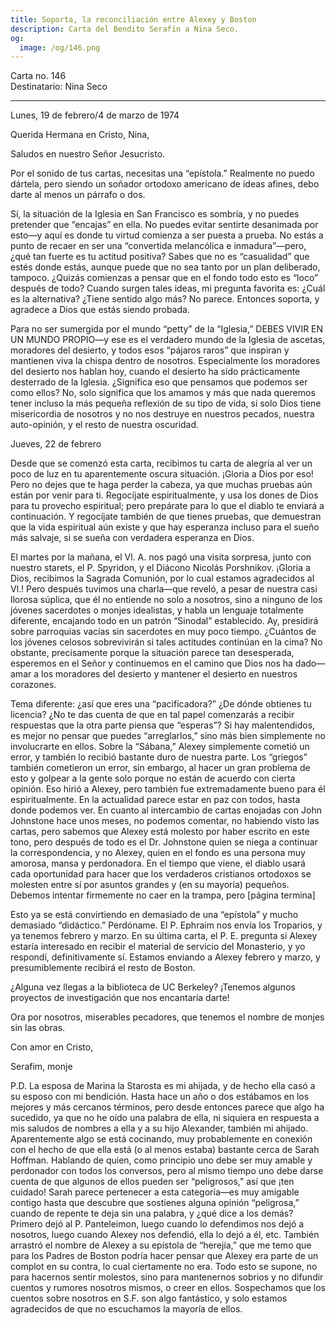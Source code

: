 ```yaml
---
title: Soporta, la reconciliación entre Alexey y Boston
description: Carta del Bendito Serafín a Nina Seco.
og:
  image: /og/146.png
---
```


<div style={{textAlign:'right', fontFamily:'monospace'}}>Carta no. 146</div>
<div style={{textAlign:'left', fontFamily:'monospace'}}>Destinatario: Nina Seco</div>

---

Lunes, 19 de febrero/4 de marzo de 1974

Querida Hermana en Cristo, Nina,

Saludos en nuestro Señor Jesucristo.

Por el sonido de tus cartas, necesitas una “epístola.” Realmente no puedo dártela, pero siendo un soñador ortodoxo americano de ideas afines, debo darte al menos un párrafo o dos.

Sí, la situación de la Iglesia en San Francisco es sombría, y no puedes pretender que “encajas” en ella. No puedes evitar sentirte desanimada por esto—y aquí es donde tu virtud comienza a ser puesta a prueba. No estás a punto de recaer en ser una “convertida melancólica e inmadura”—pero, ¿qué tan fuerte es tu actitud positiva? Sabes que no es “casualidad” que estés donde estás, aunque puede que no sea tanto por un plan deliberado, tampoco. ¿Quizás comienzas a pensar que en el fondo todo esto es “loco” después de todo? Cuando surgen tales ideas, mi pregunta favorita es: ¿Cuál es la alternativa? ¿Tiene sentido algo más? No parece. Entonces soporta, y agradece a Dios que estás siendo probada.

Para no ser sumergida por el mundo “petty” de la “Iglesia,” DEBES VIVIR EN UN MUNDO PROPIO—y ese es el verdadero mundo de la Iglesia de ascetas, moradores del desierto, y todos esos “pájaros raros” que inspiran y mantienen viva la chispa dentro de nosotros. Especialmente los moradores del desierto nos hablan hoy, cuando el desierto ha sido prácticamente desterrado de la Iglesia. ¿Significa eso que pensamos que podemos ser como ellos? No, solo significa que los amamos y más que nada queremos tener incluso la más pequeña reflexión de su tipo de vida, si solo Dios tiene misericordia de nosotros y no nos destruye en nuestros pecados, nuestra auto-opinión, y el resto de nuestra oscuridad.

Jueves, 22 de febrero

Desde que se comenzó esta carta, recibimos tu carta de alegría al ver un poco de luz en tu aparentemente oscura situación. ¡Gloria a Dios por eso! Pero no dejes que te haga perder la cabeza, ya que muchas pruebas aún están por venir para ti. Regocíjate espiritualmente, y usa los dones de Dios para tu provecho espiritual; pero prepárate para lo que el diablo te enviará a continuación. Y regocíjate también de que tienes pruebas, que demuestran que la vida espiritual aún existe y que hay esperanza incluso para el sueño más salvaje, si se sueña con verdadera esperanza en Dios.

El martes por la mañana, el Vl. A. nos pagó una visita sorpresa, junto con nuestro starets, el P. Spyridon, y el Diácono Nicolás Porshnikov. ¡Gloria a Dios, recibimos la Sagrada Comunión, por lo cual estamos agradecidos al Vl.! Pero después tuvimos una charla—que reveló, a pesar de nuestra casi llorosa súplica, que él no entiende no solo a nosotros, sino a ninguno de los jóvenes sacerdotes o monjes idealistas, y habla un lenguaje totalmente diferente, encajando todo en un patrón “Sinodal” establecido. Ay, presidirá sobre parroquias vacías sin sacerdotes en muy poco tiempo. ¿Cuántos de los jóvenes celosos sobrevivirán si tales actitudes continúan en la cima? No obstante, precisamente porque la situación parece tan desesperada, esperemos en el Señor y continuemos en el camino que Dios nos ha dado—amar a los moradores del desierto y mantener el desierto en nuestros corazones.

Tema diferente: ¿así que eres una “pacificadora?” ¿De dónde obtienes tu licencia? ¿No te das cuenta de que en tal papel comenzarás a recibir respuestas que la otra parte piensa que “esperas”? Si hay malentendidos, es mejor no pensar que puedes “arreglarlos,” sino más bien simplemente no involucrarte en ellos. Sobre la “Sábana,” Alexey simplemente cometió un error, y también lo recibió bastante duro de nuestra parte. Los “griegos” también cometieron un error, sin embargo, al hacer un gran problema de esto y golpear a la gente solo porque no están de acuerdo con cierta opinión. Eso hirió a Alexey, pero también fue extremadamente bueno para él espiritualmente. En la actualidad parece estar en paz con todos, hasta donde podemos ver. En cuanto al intercambio de cartas enojadas con John Johnstone hace unos meses, no podemos comentar, no habiendo visto las cartas, pero sabemos que Alexey está molesto por haber escrito en este tono, pero después de todo es el Dr. Johnstone quien se niega a continuar la correspondencia, y no Alexey, quien en el fondo es una persona muy amorosa, mansa y perdonadora. En el tiempo que viene, el diablo usará cada oportunidad para hacer que los verdaderos cristianos ortodoxos se molesten entre sí por asuntos grandes y (en su mayoría) pequeños. Debemos intentar firmemente no caer en la trampa, pero [página termina]

Esto ya se está convirtiendo en demasiado de una “epístola” y mucho demasiado “didáctico.” Perdóname. El P. Ephraim nos envía los Troparios, y ya tenemos febrero y marzo. En su última carta, el P. E. pregunta si Alexey estaría interesado en recibir el material de servicio del Monasterio, y yo respondí, definitivamente sí. Estamos enviando a Alexey febrero y marzo, y presumiblemente recibirá el resto de Boston.

¿Alguna vez llegas a la biblioteca de UC Berkeley? ¡Tenemos algunos proyectos de investigación que nos encantaría darte!

Ora por nosotros, miserables pecadores, que tenemos el nombre de monjes sin las obras.

Con amor en Cristo,

Serafim, monje

P.D. La esposa de Marina la Starosta es mi ahijada, y de hecho ella casó a su esposo con mi bendición. Hasta hace un año o dos estábamos en los mejores y más cercanos términos, pero desde entonces parece que algo ha sucedido, ya que no he oído una palabra de ella, ni siquiera en respuesta a mis saludos de nombres a ella y a su hijo Alexander, también mi ahijado. Aparentemente algo se está cocinando, muy probablemente en conexión con el hecho de que ella está (o al menos estaba) bastante cerca de Sarah Hoffman. Hablando de quien, como principio uno debe ser muy amable y perdonador con todos los conversos, pero al mismo tiempo uno debe darse cuenta de que algunos de ellos pueden ser “peligrosos,” así que ¡ten cuidado! Sarah parece pertenecer a esta categoría—es muy amigable contigo hasta que descubre que sostienes alguna opinión “peligrosa,” cuando de repente te deja sin una palabra, y ¿qué dice a los demás? Primero dejó al P. Panteleimon, luego cuando lo defendimos nos dejó a nosotros, luego cuando Alexey nos defendió, ella lo dejó a él, etc. También arrastró el nombre de Alexey a su epístola de “herejía,” que me temo que para los Padres de Boston podría hacer pensar que Alexey era parte de un complot en su contra, lo cual ciertamente no era. Todo esto se supone, no para hacernos sentir molestos, sino para mantenernos sobrios y no difundir cuentos y rumores nosotros mismos, o creer en ellos. Sospechamos que los cuentos sobre nosotros en S.F. son algo fantástico, y solo estamos agradecidos de que no escuchamos la mayoría de ellos.
